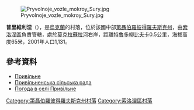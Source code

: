 [[Image:Pryvolnoje_vozle_mokroy_Sury.jpg|right]]

{{coord|48|12|30|N|34|43|5|E|scale:30000_region:UA|display=title}}

'''普里維利涅'''（{{lang-uk|Привільне}}），是[[烏克蘭|烏克蘭]]的村落，位於該國中部[[第聶伯羅彼得羅夫斯克州|第聶伯羅彼得羅夫斯克州]]，由[[索洛涅區|索洛涅區]]負責管轄，處於[[莫克拉蘇拉河|莫克拉蘇拉河]]右岸，距離[[特魯多柳比夫卡_(索洛涅區)|特魯多柳比夫卡]]0.5公里，海拔高度65米，2001年人口1,131。

==參考資料==
*[http://gska2.rada.gov.ua/pls/z7502/A005?rdat1=06.12.2007&rf7571=6491 Привільне]{{dead link|date=2018年3月 |bot=InternetArchiveBot |fix-attempted=yes }}
* [http://www.solon-rn.dp.gov.ua/OBLADM/solon_rda.nsf/docs/A835DEC7AF534122C225763E006D39D1?OpenDocument Привільненська сільська рада] {{Wayback|url=http://www.solon-rn.dp.gov.ua/OBLADM/solon_rda.nsf/docs/A835DEC7AF534122C225763E006D39D1?OpenDocument |date=20160924204840 }}
* [http://weather.in.ua/ua/dnepropetrovskaja/21531 Погода в селі Привільне] {{Wayback|url=http://weather.in.ua/ua/dnepropetrovskaja/21531 |date=20160607083801 }}

{{DEFAULTSORT:Привільне}}
[[Category:第聶伯羅彼得羅夫斯克州村落|Category:第聶伯羅彼得羅夫斯克州村落]]
[[Category:索洛涅區村落|Category:索洛涅區村落]]


{{Dnipropetrovsk-geo-stub}}